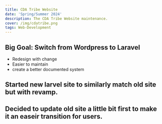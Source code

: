 ```yaml
---
title: CDA Tribe Website
date: 'Spring/Summer 2024'
description: The CDA Tribe Website maintenance. 
cover: /img/cdatribe.png
tags: Web-Development
---
```


## Big Goal: Switch from Wordpress to Laravel 

- Redesign with change 
- Easier to maintain
- create a better documented system

## Started new larvel site to similarly match old site but with revamp. 

## Decided to update old site a little bit first to make it an easeir transition for users.

